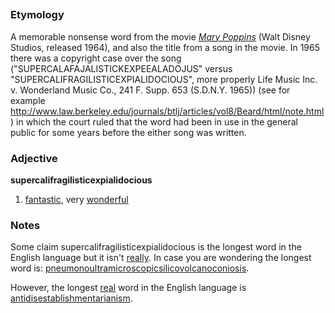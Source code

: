 =={{en}}==
===Etymology===
A memorable nonsense word from the movie [http://en.wikipedia.org/wiki/Mary_Poppins ''Mary Poppins''] (Walt Disney Studios, released 1964), and also the title from a song in the movie.  In 1965 there was a copyright case over the song ("SUPERCALAFAJALISTICKEXPEEALADOJUS" versus "SUPERCALIFRAGILISTICEXPIALIDOCIOUS", more properly Life Music Inc. v. Wonderland Music Co., 241 F. Supp. 653 (S.D.N.Y. 1965)) (see for example [[http://www.law.berkeley.edu/journals/btlj/articles/vol8/Beard/html/note.html]]) in which the court ruled that the word had been in use in the general public for some years before the either song was written.

===Adjective===
'''supercalifragilisticexpialidocious'''
# [[fantastic]], very [[wonderful]]

===Notes===
Some claim supercalifragilisticexpialidocious is the longest word in the English language but it isn't [[really]]. In case you are wondering the longest word is: [[pneumonoultramicroscopicsilicovolcanoconiosis]].

However, the longest [[real]] word in the English language is [[antidisestablishmentarianism]].